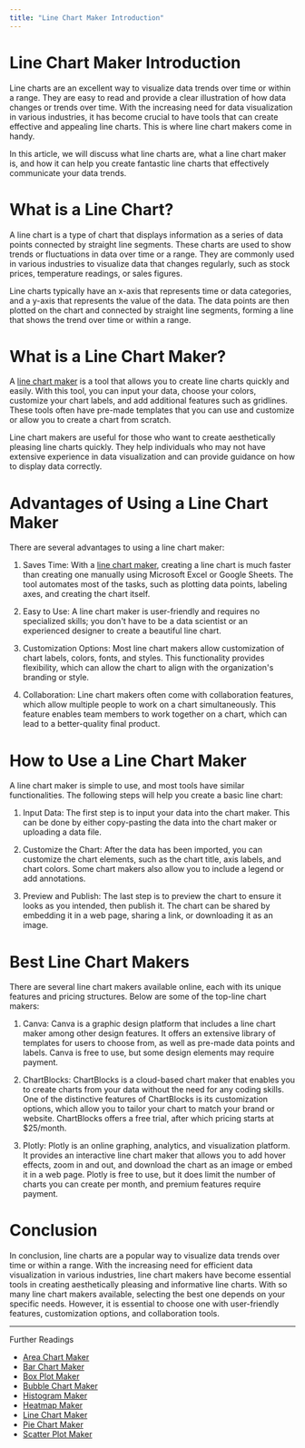 ```yaml
---
title: "Line Chart Maker Introduction"
---
```

# Line Chart Maker Introduction

Line charts are an excellent way to visualize data trends over time or within a range. They are easy to read and provide a clear illustration of how data changes or trends over time. With the increasing need for data visualization in various industries, it has become crucial to have tools that can create effective and appealing line charts. This is where line chart makers come in handy.

In this article, we will discuss what line charts are, what a line chart maker is, and how it can help you create fantastic line charts that effectively communicate your data trends.

# What is a Line Chart?

A line chart is a type of chart that displays information as a series of data points connected by straight line segments. These charts are used to show trends or fluctuations in data over time or a range. They are commonly used in various industries to visualize data that changes regularly, such as stock prices, temperature readings, or sales figures.

Line charts typically have an x-axis that represents time or data categories, and a y-axis that represents the value of the data. The data points are then plotted on the chart and connected by straight line segments, forming a line that shows the trend over time or within a range.

# What is a Line Chart Maker?

A [line chart maker](https://sites.google.com/view/how-to-pick-online-chart-maker/line-chart-maker) is a tool that allows you to create line charts quickly and easily. With this tool, you can input your data, choose your colors, customize your chart labels, and add additional features such as gridlines. These tools often have pre-made templates that you can use and customize or allow you to create a chart from scratch.

Line chart makers are useful for those who want to create aesthetically pleasing line charts quickly. They help individuals who may not have extensive experience in data visualization and can provide guidance on how to display data correctly.

# Advantages of Using a Line Chart Maker

There are several advantages to using a line chart maker:

1. Saves Time: With a [line chart maker](https://docs.kanaries.net/charts/line-chart-maker), creating a line chart is much faster than creating one manually using Microsoft Excel or Google Sheets. The tool automates most of the tasks, such as plotting data points, labeling axes, and creating the chart itself.

2. Easy to Use: A line chart maker is user-friendly and requires no specialized skills; you don't have to be a data scientist or an experienced designer to create a beautiful line chart.

3. Customization Options: Most line chart makers allow customization of chart labels, colors, fonts, and styles. This functionality provides flexibility, which can allow the chart to align with the organization's branding or style.

4. Collaboration: Line chart makers often come with collaboration features, which allow multiple people to work on a chart simultaneously. This feature enables team members to work together on a chart, which can lead to a better-quality final product.

# How to Use a Line Chart Maker

A line chart maker is simple to use, and most tools have similar functionalities. The following steps will help you create a basic line chart:

1. Input Data: The first step is to input your data into the chart maker. This can be done by either copy-pasting the data into the chart maker or uploading a data file.

2. Customize the Chart: After the data has been imported, you can customize the chart elements, such as the chart title, axis labels, and chart colors. Some chart makers also allow you to include a legend or add annotations.

3. Preview and Publish: The last step is to preview the chart to ensure it looks as you intended, then publish it. The chart can be shared by embedding it in a web page, sharing a link, or downloading it as an image.

# Best Line Chart Makers

There are several line chart makers available online, each with its unique features and pricing structures. Below are some of the top-line chart makers:

1. Canva: Canva is a graphic design platform that includes a line chart maker among other design features. It offers an extensive library of templates for users to choose from, as well as pre-made data points and labels. Canva is free to use, but some design elements may require payment.

2. ChartBlocks: ChartBlocks is a cloud-based chart maker that enables you to create charts from your data without the need for any coding skills. One of the distinctive features of ChartBlocks is its customization options, which allow you to tailor your chart to match your brand or website. ChartBlocks offers a free trial, after which pricing starts at $25/month.

3. Plotly: Plotly is an online graphing, analytics, and visualization platform. It provides an interactive line chart maker that allows you to add hover effects, zoom in and out, and download the chart as an image or embed it in a web page. Plotly is free to use, but it does limit the number of charts you can create per month, and premium features require payment.

# Conclusion

In conclusion, line charts are a popular way to visualize data trends over time or within a range. With the increasing need for efficient data visualization in various industries, line chart makers have become essential tools in creating aesthetically pleasing and informative line charts. With so many line chart makers available, selecting the best one depends on your specific needs. However, it is essential to choose one with user-friendly features, customization options, and collaboration tools.


---

Further Readings

+ [Area Chart Maker](/posts/area-chart-maker)
+ [Bar Chart Maker](/posts/bar-chart-maker)
+ [Box Plot Maker](/posts/box-plot-maker)
+ [Bubble Chart Maker](/posts/bubble-chart-maker)
+ [Histogram Maker](/posts/histogram-maker)
+ [Heatmap Maker](/posts/heatmap-maker)
+ [Line Chart Maker](/posts/line-chart-maker)
+ [Pie Chart Maker](/posts/pie-chart-maker)
+ [Scatter Plot Maker](/posts/scatter-plot-maker)
